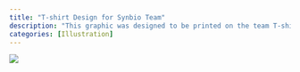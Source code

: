 ```yaml
---
title: "T-shirt Design for Synbio Team"
description: "This graphic was designed to be printed on the team T-shirts for iGEM Toronto, a competitive student-led synthetic biology team at the University of Toronto. It was created using Inkscape.  " 
categories: [Illustration]
---
```


![](images/iGEM%20sciency%20letter%20copy.png)

